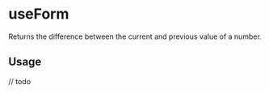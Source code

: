 # useForm

Returns the difference between the current and previous value of a number.

## Usage

// todo

